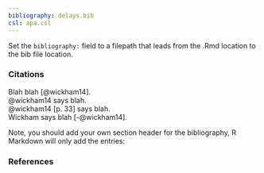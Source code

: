 ```yaml
---
bibliography: delays.bib
csl: apa.csl
---
```


Set the `bibliography:` field to a filepath that leads from the .Rmd location to the bib file location.

### Citations

Blah blah [@wickham14].  
@wickham14 says blah.  
@wickham14 [p. 33] says blah.  
Wickham says blah [-@wickham14].

Note, you should add your own section header for the bibliography, R Markdown will only add the entries:

### References
